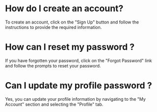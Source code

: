 # How do I create an account?
To create an account, click on the "Sign Up" button and follow the instructions to provide the required information.
# How can I reset my password ?
If you have forgotten your password, click on the "Forgot Password" link and follow the prompts to reset your password.
# Can I update my profile password ?
Yes, you can update your profile information by navigating to the "My Account" section and selecting the "Profile" tab.